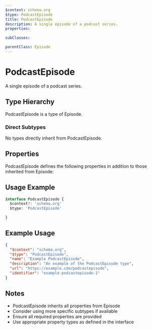 ```yaml
---
$context: schema.org
$type: PodcastEpisode
title: PodcastEpisode
description: A single episode of a podcast series.
properties:

subClasses:

parentClass: Episode
---
```


# PodcastEpisode

A single episode of a podcast series.

## Type Hierarchy

PodcastEpisode is a type of Episode.

### Direct Subtypes

No types directly inherit from PodcastEpisode.

## Properties

PodcastEpisode defines the following properties in addition to those inherited from Episode:



## Usage Example

```typescript
interface PodcastEpisode {
  $context?: 'schema.org'
  $type: 'PodcastEpisode'

}
```

## Example Usage

```json
{
  "$context": "schema.org",
  "$type": "PodcastEpisode",
  "name": "Example PodcastEpisode",
  "description": "An example of the PodcastEpisode type",
  "url": "https://example.com/podcastepisode",
  "identifier": "example-podcastepisode-1"
}
```

## Notes

- PodcastEpisode inherits all properties from Episode
- Consider using more specific subtypes if available
- Ensure all required properties are provided
- Use appropriate property types as defined in the interface
